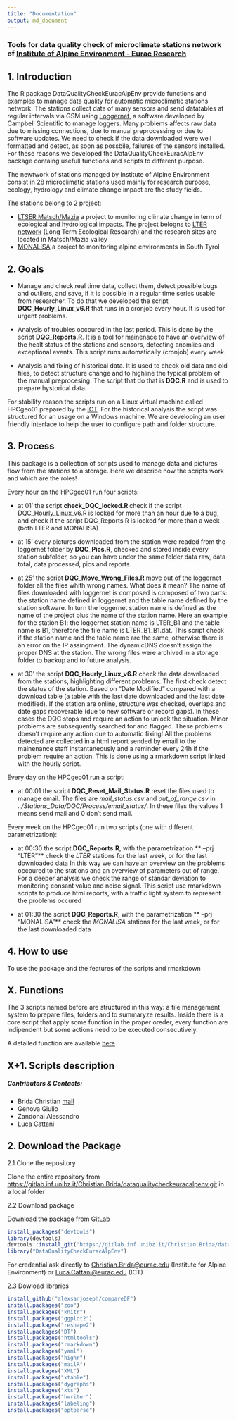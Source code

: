 ```yaml
---
title: "Documentation" 
output: md_document
---
```


### Tools for data quality check of microclimate stations network of [Institute of Alpine Environment - Eurac Research](http://www.eurac.edu/en/research/mountains/alpenv/Pages/default.aspx)

## 1. Introduction

The R package DataQualityCheckEuracAlpEnv provide functions and examples to manage data quality for automatic microclimatic stations network. The stations collect data of many sensors and send datatables at regular intervals via GSM using [Loggernet](https://www.campbellsci.com/loggernet), a software developed by Campbell Scientific to manage loggers. Many problems affects raw data due to missing connections, due to manual preprocessing or due to software updates. We need to check if the data downloaded were well formatted and detect, as soon as possbile, failures of the sensors installed.
For these reasons we developed the DataQualityCheckEuracAlpEnv package containg usefull functions and scripts to different purpose.

The newtwork of stations managed by Institute of Alpine Environment consist in 28 microclimatic stations used mainly for research purpose, ecology, hydrology and climate change impact are the study fields.

The stations belong to 2 project: 
    
+   [LTSER Matsch/Mazia](http://lter.eurac.edu/en) a project to monitoring climate change in term of ecological and hydrological impacts. The project belogns to [LTER network](http://www.lteritalia.it/) (Long Term Ecological Research) and the research sites are located in Matsch/Mazia valley 
+   [MONALISA](http://monalisasos.eurac.edu/sos/) a project to monitoring alpine environments in South Tyrol

## 2. Goals

  +   Manage and check real time data, collect them, detect possible bugs and outliers, and save, if it is possible in a regular time series usable from researcher. To do that we developed the script **DQC_Hourly_Linux_v6.R**  that runs in a cronjob every hour. It is used for urgent problems.
  
  +  Analysis of troubles occoured in the last period. This is done by the script **DQC_Reports.R**. It is a tool for mainenace to have an overview of the healt status of the stations and sensors, detecting anomlies and exceptional events. This script runs automatically (cronjob) every week. 
  
  +   Analysis and fixing of historical data. It is used to check old data and old files, to detect structure change and to highline the typical problem of the manual preprocesing. The script that do that is **DQC.R** and is used to prepare hystorical data.

For stability reason the scripts run on a Linux virtual machine called HPCgeo01 prepared by the [ICT](http://www.eurac.edu/en/aboutus/organisation/servicedepartments/ict/Pages/default.aspx). 
For the historical analysis the script was structured for an usage on a Windows machine. We are developing an user friendly interface to help the user to configure path and folder structure. 

<!-- Our target is to collect all data, check possible bugs and storage continuos time series. To do that we use 2 main scripts. The first runs hourly in a crontab on a Linux machine, the second is manual script that could be use for an offline data quality check. This second script give us the information about problems detected in an html page, easy to read and well structured. -->


## 3. Process 

This package is a collection of scripts used to manage data and pictures flow from the stations to a storage. Here we describe how the scripts work and which are the roles!

Every hour on the HPCgeo01 run four scripts:

  +  at 01' the script **check_DQC_locked.R ** check if the script DQC_Hourly_Linux_v6.R is locked for more than an hour due to a bug, and check if the script DQC_Reports.R is locked for more than a week (both LTER and MONALISA)
  
  +  at 15' every pictures downloaded from the station were readed from the loggernet folder by **DQC_Pics.R**, checked and stored inside every station subfolder, so you can have under the same folder data raw, data total, data processed, pics and reports.
  
  +  at 25' the script **DQC_Move_Wrong_Files.R** move out of the loggernet folder all the files whith wrong names. What does it mean? The name of files downloaded with loggernet is composed is composed of two parts: the station name defined in loggernet and the table name defined by the station software. In turn the loggernet station name is defined as the name of the project plus the name of the station name. Here an example for the station B1: the loggernet station name is LTER_B1 and the table name is B1, therefore the file name is LTER_B1_B1.dat. This script check if the station name and the table name are the same, otherwise there is an error on the IP assingment. The dynamicDNS doesn't assign the proper DNS at the station. The wrong files were archived in a storage folder to backup and to future analysis.
  
  +  at 30' the script **DQC_Hourly_Linux_v6.R** check the data downloaded from the stations, highlighting different problems. The first check detect the status of the station. Based on "Date Modified" compared with a download table (a table with the last date downloaded and the last date modified). If the station are online, structure was checked, overlaps and date gaps recoverable (due to new software or record gaps). In these cases the DQC stops and require an action to unlock the situation. Minor problems are subsequently searched for and flagged. These problems doesn't require any action due to automatic fixing! All the problems detected are collected in a html report sended by email to the mainenance staff instantaneously and a reminder every 24h if the problem require an action. This is done using a rmarkdown script linked with the hourly script.
  
Every day on the HPCgeo01 run a script:

  +   at 00:01 the script **DQC_Reset_Mail_Status.R** reset the files used to manage email. The files are *mail_status.csv* and *out_of_range.csv* in *../Stations_Data/DQC/Process/email_status/*. In these files the values 1 means send mail and 0 don't send mail.

Every week on the HPCgeo01 run two scripts (one with different parametrization):

  +   at 00:30 the script **DQC_Reports.R**, with the parametrization **  --prj "LTER"** check the *LTER* stations for the last week, or for the last downloaded data In this way we can have an overview on the problems occoured to the stations and an overview of parameters out of range. For a deeper analysis we check the range of standar deviation to monitoring consant value and noise signal. This script use rmarkdown scripts to produce html reports, with a traffic light system to represent the problems occured
   
  +   at 01:30 the script **DQC_Reports.R**, with the parametrization **  --prj "MONALISA"** check the *MONALISA* stations for the last week, or for the last downloaded data
  
  

  
## 4. How to use

To use the package and the features of the scripts and rmarkdown 


## X. Functions 

The 3 scripts named before are structured in this way: a file management system to prepare files, folders and to summaryze results. Inside there is a core script that apply some function in the proper oreder, every function are indipendent but some actions need to be executed consecutively.

A detailed function are available [here](https://gitlab.inf.unibz.it/Christian.Brida/dataqualitycheckeuracalpenv/blob/master/Functions_description.Rmd)

## X+1. Scripts description 

##### Contributors & Contacts:
  +   Brida Christian [mail](Christian.Brida@eurac.edu)
  +   Genova Giulio
  +   Zandonai Alessandro
  +   Luca Cattani

<!-- ## [Package Documentetion: Vignette] -->
## 2. Download the Package

2.1 Clone the repository 

Clone the entire repository from [https://gitlab.inf.unibz.it/Christian.Brida/dataqualitycheckeuracalpenv.git]("https://gitlab.inf.unibz.it/Christian.Brida/dataqualitycheckeuracalpenv.git") in a local folder

2.2 Download package 

Download the package from [GitLab]("https://gitlab.inf.unibz.it/Christian.Brida/dataqualitycheckeuracalpenv.git")

```r

install_packages("devtools")
library(devtools)
devtools::install_git("https://gitlab.inf.unibz.it/Christian.Brida/dataqualitycheckeuracalpenv.git",credentials = git2r::cred_user_pass("username@eurac.edu", getPass::getPass()))
library("DataQualityCheckEuracAlpEnv")

```

For credential ask directly to [Christian.Brida@eurac.edu](Christian.Brida@eurac.edu) (Institute for Alpine Environment) or [Luca.Cattani@eurac.edu](Luca.Cattani@eurac.edu) (ICT) 

2.3 Dowload libraries

```r

install_github("alexsanjoseph/compareDF")
install.packages("zoo")
install.packages("knitr")
install.packages("ggplot2")
install.packages("reshape2")
install.packages("DT")
install.packages("htmltools")
install.packages("rmarkdown")
install.packages("yaml")
install.packages("highr")
install.packages("mailR")
install.packages("XML")
install.packages("xtable")
install.packages("dygraphs")
install.packages("xts")
install.packages("hwriter")
install.packages("labeling")
install.packages("optparse")

```

